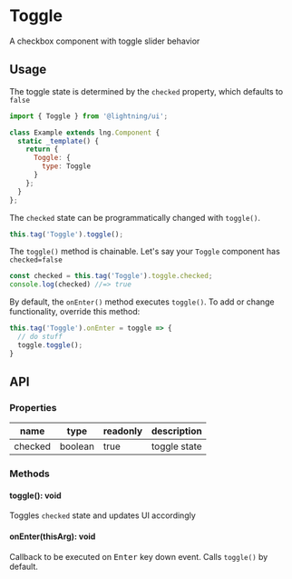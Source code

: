 
# Toggle

A checkbox component with toggle slider behavior

## Usage

The toggle state is determined by the `checked` property, which defaults to `false`

```js
import { Toggle } from '@lightning/ui';

class Example extends lng.Component {
  static _template() {
    return {
      Toggle: {
        type: Toggle
      }
    };
  }
};
```

<Preview>
  <Story id="toggle--basic" />
</Preview>

The `checked` state can be programmatically changed with `toggle()`.

```js
this.tag('Toggle').toggle();
```

The `toggle()` method is chainable. Let's say your `Toggle` component has `checked=false`

```js
const checked = this.tag('Toggle').toggle.checked;
console.log(checked) //=> true
```

By default, the `onEnter()` method executes `toggle()`. To add or change functionality, override this method:

```js
this.tag('Toggle').onEnter = toggle => {
  // do stuff
  toggle.toggle();
}
```

## API

### Properties

name|type|readonly|description
--|--|--|--
checked|boolean|true|toggle state

### Methods

#### toggle(): void

Toggles `checked` state and updates UI accordingly

#### onEnter(thisArg): void

Callback to be executed on <kbd>Enter</kbd> key down event. Calls `toggle()` by default.